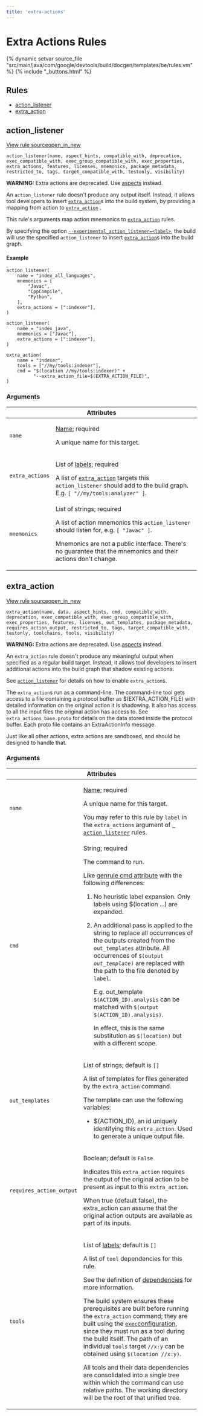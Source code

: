```yaml
---
title: 'extra-actions'
---
```


# Extra Actions Rules

{% dynamic setvar source_file "src/main/java/com/google/devtools/build/docgen/templates/be/rules.vm" %}
{% include "\_buttons.html" %}

## Rules

- [action_listener](#action_listener)
- [extra_action](#extra_action)

## action_listener

<a href="https://github.com/bazelbuild/bazel/blob/master/src/main/java/com/google/devtools/build/lib/rules/extra/ActionListenerRule.java" class="button button-with-icon" target="_blank">View rule source<span class="material-icons icon-after" aria-hidden="true">open_in_new</span></a>

``` rule-signature
action_listener(name, aspect_hints, compatible_with, deprecation, exec_compatible_with, exec_group_compatible_with, exec_properties, extra_actions, features, licenses, mnemonics, package_metadata, restricted_to, tags, target_compatible_with, testonly, visibility)
```

**WARNING:** Extra actions are deprecated. Use
[aspects](https://bazel.build/rules/aspects)
instead.

An `action_listener` rule doesn't produce any output itself.
Instead, it allows tool developers to insert
[`extra_action`](/reference/be/extra-actions.html#extra_action)s into the build system,
by providing a mapping from action to [`extra_action`](/reference/be/extra-actions.html#extra_action)
.

This rule's arguments map action mnemonics to
[`extra_action`](/reference/be/extra-actions.html#extra_action) rules.

By specifying the option
[`--experimental_action_listener=<label>`](/docs/user-manual#flag--experimental_action_listener),
the build will use the specified `action_listener` to insert
[`extra_action`](/reference/be/extra-actions.html#extra_action)s into the build graph.

#### Example


    action_listener(
        name = "index_all_languages",
        mnemonics = [
            "Javac",
            "CppCompile",
            "Python",
        ],
        extra_actions = [":indexer"],
    )

    action_listener(
        name = "index_java",
        mnemonics = ["Javac"],
        extra_actions = [":indexer"],
    )

    extra_action(
        name = "indexer",
        tools = ["//my/tools:indexer"],
        cmd = "$(location //my/tools:indexer)" +
              "--extra_action_file=$(EXTRA_ACTION_FILE)",
    )

### Arguments

<table class="table table-condensed table-bordered table-params">
<thead>
<tr>
<th colspan="2">Attributes</th>
</tr>
</thead>
<tbody>
<tr>
<td id="action_listener.name"><code>name</code></td>
<td><p><a href="/concepts/labels#target-names">Name</a>; required</p>
<p>A unique name for this target.</p></td>
</tr>
<tr>
<td id="action_listener.extra_actions"><code>extra_actions</code></td>
<td><p>List of <a href="/concepts/labels">labels</a>; required</p>
A list of <a href="/reference/be/extra-actions.html#extra_action"><code>extra_action</code></a> targets
this <code>action_listener</code> should add to the build graph.
E.g. <code>[ "//my/tools:analyzer" ]</code>.</td>
</tr>
<tr>
<td id="action_listener.mnemonics"><code>mnemonics</code></td>
<td><p>List of strings; required</p>
A list of action mnemonics this <code>action_listener</code> should listen
for, e.g. <code>[ "Javac" ]</code>.
<p>Mnemonics are not a public interface.
There's no guarantee that the mnemonics and their actions don't change.</p></td>
</tr>
</tbody>
</table>

## extra_action

<a href="https://github.com/bazelbuild/bazel/blob/master/src/main/java/com/google/devtools/build/lib/rules/extra/ExtraActionRule.java" class="button button-with-icon" target="_blank">View rule source<span class="material-icons icon-after" aria-hidden="true">open_in_new</span></a>

``` rule-signature
extra_action(name, data, aspect_hints, cmd, compatible_with, deprecation, exec_compatible_with, exec_group_compatible_with, exec_properties, features, licenses, out_templates, package_metadata, requires_action_output, restricted_to, tags, target_compatible_with, testonly, toolchains, tools, visibility)
```

**WARNING:** Extra actions are deprecated. Use
[aspects](https://bazel.build/rules/aspects)
instead.

An `extra_action` rule doesn't produce any meaningful output
when specified as a regular build target. Instead, it allows tool developers
to insert additional actions into the build graph that shadow existing actions.

See [`action_listener`](/reference/be/extra-actions.html#action_listener) for details
on how to enable `extra_action`s.

The `extra_action`s run as a command-line. The command-line tool gets
access to a file containing a protocol buffer as \$(EXTRA_ACTION_FILE)
with detailed information on the original action it is shadowing.
It also has access to all the input files the original action has access to.
See `extra_actions_base.proto`
for details on the data stored inside the protocol buffer. Each proto file
contains an ExtraActionInfo message.

Just like all other actions, extra actions are sandboxed, and should be designed to handle that.

### Arguments

<table class="table table-condensed table-bordered table-params">
<thead>
<tr>
<th colspan="2">Attributes</th>
</tr>
</thead>
<tbody>
<tr>
<td id="extra_action.name"><code>name</code></td>
<td><p><a href="/concepts/labels#target-names">Name</a>; required</p>
<p>A unique name for this target.</p>
You may refer to this rule by <code>label</code> in the <code>extra_actions</code> argument
of <a href="/reference/be/extra-actions.html#action_listener"><code> action_listener</code></a> rules.</td>
</tr>
<tr>
<td id="extra_action.cmd"><code>cmd</code></td>
<td><p>String; required</p>
The command to run.
<p>Like <a href="/reference/be/general.html#genrule.cmd">genrule cmd attribute</a> with the following
differences:</p>
<ol>
<li><p>No heuristic label expansion. Only labels using $(location ...) are expanded.</p></li>
<li><p>An additional pass is applied to the string to replace all
occurrences of the outputs created from the <code>out_templates</code>
attribute. All occurrences of <code>$(output </code><em><code>out_template</code></em><code>)</code>
are replaced with the path to the file denoted by <code>label</code>.</p>
<p>E.g. out_template <code>$(ACTION_ID).analysis</code>
can be matched with <code>$(output $(ACTION_ID).analysis)</code>.</p>
<p>In effect, this is the same substitution as <code>$(location)</code>
but with a different scope.</p></li>
</ol></td>
</tr>
<tr>
<td id="extra_action.out_templates"><code>out_templates</code></td>
<td><p>List of strings; default is <code>[]</code></p>
A list of templates for files generated by the <code>extra_action</code> command.
<p>The template can use the following variables:</p>
<ul>
<li>$(ACTION_ID), an id uniquely identifying this <code>extra_action</code>.
Used to generate a unique output file.</li>
</ul></td>
</tr>
<tr>
<td id="extra_action.requires_action_output"><code>requires_action_output</code></td>
<td><p>Boolean; default is <code>False</code></p>
Indicates this <code>extra_action</code> requires the output of the
original action to be present as input to this <code>extra_action</code>.
<p>When true (default false), the extra_action can assume that the
original action outputs are available as part of its inputs.</p></td>
</tr>
<tr>
<td id="extra_action.tools"><code>tools</code></td>
<td><p>List of <a href="/concepts/labels">labels</a>; default is <code>[]</code></p>
A list of <code>tool</code> dependencies for this rule.
<p>See the definition of <a href="/concepts/build-ref#deps">dependencies</a> for more
information.</p>
<p>The build system ensures these prerequisites are built before running the
<code>extra_action</code> command; they are built using the
<a href="/docs/user-manual#configurations"><code>exec</code>configuration</a>,
since they must run as a tool during the build itself. The path of an individual
<code>tools</code> target <code>//x:y</code> can be obtained using
<code>$(location //x:y)</code>.</p>
<p>All tools and their data dependencies are consolidated into a single tree
within which the command can use relative paths. The working directory will
be the root of that unified tree.</p></td>
</tr>
</tbody>
</table>
